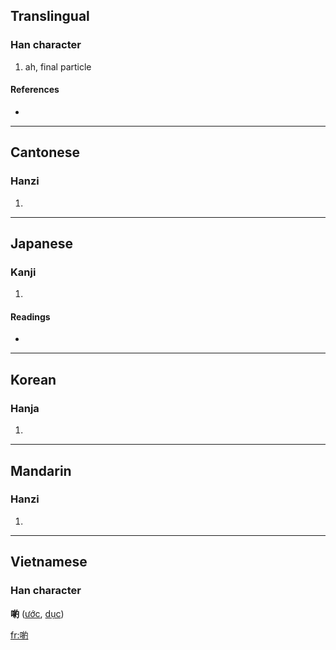 {{also|哟}}
==Translingual==

===Han character===
{{Han char|rn=30|rad=口|as=09|sn=12|four=6702<sub>0</sub>|canj=口女火戈 (RVFI)}}

# ah, final particle

====References====
* {{Han ref|kx=0201.121|dkj=04021|dj=0424.020|hdz=10663.120|uh=55B2|ud=21938|bh=B3E9|bd=46057}}

----

==Cantonese==

===Hanzi===
{{yue-hanzi|jyut=|y=yo1|sim=哟}}

# {{defn|Cantonese}}

----

==Japanese==

===Kanji===
{{ja-kanji|grade=|rs=口09}}

# {{defn|Japanese}}

====Readings====
* {{ja-readings|on=[[やく]] (yaku)|kun=}}

----

==Korean==

===Hanja===
{{ko-hanja|hangeul=약|rv=yak|mr=yak}}

# {{defn|Korean}}

----

==Mandarin==

===Hanzi===
{{cmn-hanzi|sim=哟|pin=[[yo]] ([[yo5]])|wg=*<sup>5</sup>}}

# {{defn|Mandarin}}

----

==Vietnamese==
===Han character===
'''喲''' ([[ước]], [[dục]])

[[fr:喲]]